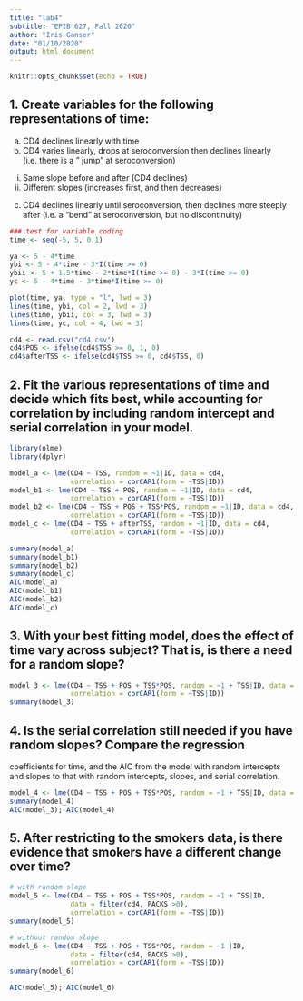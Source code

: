 ```yaml
---
title: "lab4"
subtitle: "EPIB 627, Fall 2020"
author: "Iris Ganser"
date: "01/10/2020"
output: html_document
---
```


```r
knitr::opts_chunk$set(echo = TRUE)
```

## 1. Create variables for the following representations of time:  
(a) CD4 declines linearly with time   
(b) CD4 varies linearly, drops at seroconversion then declines linearly (i.e. there is a " jump" at seroconversion) 
i. Same slope before and after (CD4 declines)  
ii. Different slopes (increases first, and then decreases)  
(c) CD4 declines linearly until seroconversion, then declines more steeply after (i.e. a "bend"
at seroconversion, but no discontinuity)  
```r
### test for variable coding
time <- seq(-5, 5, 0.1)

ya <- 5 - 4*time
ybi <- 5 - 4*time - 3*I(time >= 0)
ybii <- 5 + 1.5*time - 2*time*I(time >= 0) - 3*I(time >= 0)
yc <- 5 - 4*time - 3*time*I(time >= 0)

plot(time, ya, type = "l", lwd = 3)
lines(time, ybi, col = 2, lwd = 3)
lines(time, ybii, col = 3, lwd = 3)
lines(time, yc, col = 4, lwd = 3)
```


```r
cd4 <- read.csv("cd4.csv")
cd4$POS <- ifelse(cd4$TSS >= 0, 1, 0)
cd4$afterTSS <- ifelse(cd4$TSS >= 0, cd4$TSS, 0)
```

## 2.  Fit the various representations of time and decide which fits best, while accounting for correlation by including random intercept and serial correlation in your model.  
```r
library(nlme)
library(dplyr)

model_a <- lme(CD4 ~ TSS, random = ~1|ID, data = cd4, 
               correlation = corCAR1(form = ~TSS|ID))
model_b1 <- lme(CD4 ~ TSS + POS, random = ~1|ID, data = cd4, 
               correlation = corCAR1(form = ~TSS|ID))
model_b2 <- lme(CD4 ~ TSS + POS + TSS*POS, random = ~1|ID, data = cd4, 
               correlation = corCAR1(form = ~TSS|ID))
model_c <- lme(CD4 ~ TSS + afterTSS, random = ~1|ID, data = cd4, 
               correlation = corCAR1(form = ~TSS|ID))

summary(model_a)
summary(model_b1)
summary(model_b2)
summary(model_c)
AIC(model_a)
AIC(model_b1)
AIC(model_b2)
AIC(model_c)
```

## 3. With your best fitting model, does the effect of time vary across subject? That is, is there a need for a random slope? 
```r
model_3 <- lme(CD4 ~ TSS + POS + TSS*POS, random = ~1 + TSS|ID, data = cd4, 
               correlation = corCAR1(form = ~TSS|ID))
summary(model_3)
```

## 4. Is the serial correlation still needed if you have random slopes? Compare the regression
coefficients for time, and the AIC from the model with random intercepts and slopes to that
with random intercepts, slopes, and serial correlation.  
```r
model_4 <- lme(CD4 ~ TSS + POS + TSS*POS, random = ~1 + TSS|ID, data = cd4)
summary(model_4)
AIC(model_3); AIC(model_4)
```

## 5. After restricting to the smokers data, is there evidence that smokers have a different change over time?
```r
# with random slope 
model_5 <- lme(CD4 ~ TSS + POS + TSS*POS, random = ~1 + TSS|ID, 
               data = filter(cd4, PACKS >0), 
               correlation = corCAR1(form = ~TSS|ID))
summary(model_5)

# without random slope
model_6 <- lme(CD4 ~ TSS + POS + TSS*POS, random = ~1 |ID, 
               data = filter(cd4, PACKS >0), 
               correlation = corCAR1(form = ~TSS|ID))
summary(model_6)

AIC(model_5); AIC(model_6)
```

